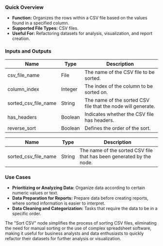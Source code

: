 ### Quick Overview

- **Function:** Organizes the rows within a CSV file based on the values found in a specified column.
- **Supported File Types:** CSV files.
- **Useful For:** Refactoring datasets for analysis, visualization, and report creation.

### Inputs and Outputs

| Name                 | Type    | Description                                                  |
| -------------------- | ------- | ------------------------------------------------------------ |
| csv_file_name        | File    | The name of the CSV file to be sorted.                       |
| column_index         | Integer | The index of the column to be sorted on.                     |
| sorted_csv_file_name | String  | The name of the sorted CSV file that the node will generate. |
| has_headers          | Boolean | Indicates whether the CSV file has headers.                  |
| reverse_sort         | Boolean | Defines the order of the sort.                               |

| Name                 | Type   | Description                                                          |
| -------------------- | ------ | -------------------------------------------------------------------- |
| sorted_csv_file_name | String | The name of the sorted CSV file that has been generated by the node. |

### Use Cases

- **Prioritizing or Analyzing Data:** Organize data according to certain numeric values or text.
- **Data Preparation for Reports:** Prepare data before creating reports, where sorted information is easier to interpret.
- **Data Cleaning and Categorization:** Tasks that require the data to be in a specific order.

The "Sort CSV" node simplifies the process of sorting CSV files, eliminating the need for manual sorting or the use of complex spreadsheet software, making it useful for business analysts and data enthusiasts to quickly refactor their datasets for further analysis or visualization.
